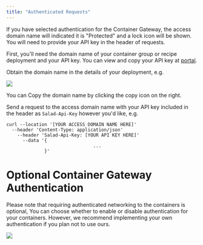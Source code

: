 ```yaml
---
title: "Authenticated Requests"
---
```


If you have selected authentication for the Container Gateway, the access domain name will indicated it is "Protected" and a lock icon will be shown. You will need to provide your API key in the header of requests.

First, you'll need the domain name of your container group or recipe deployment and your API key. You can view and copy your API key at [portal](https://portal.salad.com/api-key).

Obtain the domain name in the details of your deployment, e.g.

<img src="container-engine\images\6b459be-image.png" />

You can Copy the domain name by clicking the copy icon on the right.

Send a request to the access domain name with your API key included in the header as `Salad-Api-Key` however you'd like, e.g.

```
curl --location '[YOUR ACCESS DOMAIN NAME HERE]'
  --header 'Content-Type: application/json'
    --header 'Salad-Api-Key: [YOUR API KEY HERE]'
      --data '{
 								...
              }'
```

# Optional Container Gateway Authentication

Please note that requiring authenticated networking to the containers is optional, You can choose whether to enable or disable authentication for your containers. However, we recommend implementing your own authentication if you plan not to use ours.

<img src="container-engine\images\1fc4ec5-image.png" />
